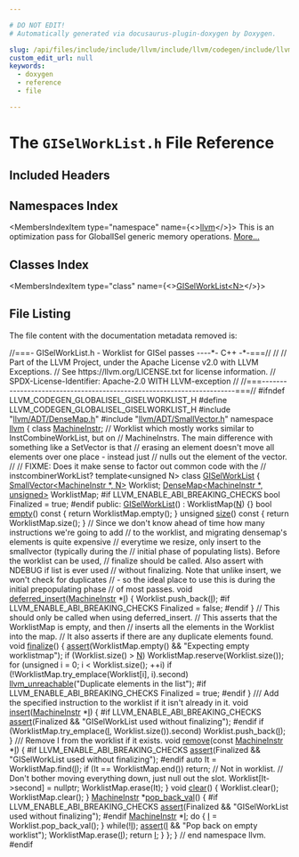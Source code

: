 ```yaml
---

# DO NOT EDIT!
# Automatically generated via docusaurus-plugin-doxygen by Doxygen.

slug: /api/files/include/include/llvm/include/llvm/codegen/include/llvm/codegen/globalisel/giselworklist-h
custom_edit_url: null
keywords:
  - doxygen
  - reference
  - file

---
```





# The `GISelWorkList.h` File Reference

<DoxygenPage pluginConfig={pluginConfig}>



## Included Headers

<IncludesList>
<IncludesListItem
  filePath="llvm/ADT/DenseMap.h"
  permalink="/docs/api/files/include/include/llvm/include/llvm/adt/densemap-h"
  isLocal="true" />
<IncludesListItem
  filePath="llvm/ADT/SmallVector.h"
  permalink="/docs/api/files/include/include/llvm/include/llvm/adt/smallvector-h"
  isLocal="true" />
</IncludesList>

## Namespaces Index

<MembersIndex>

<MembersIndexItem
  type="namespace"
  name={<><a href="/docs/api/namespaces/llvm">llvm</a></>}>
This is an optimization pass for GlobalISel generic memory operations. <a href="/docs/api/namespaces/llvm/#details">More...</a>
</MembersIndexItem>

</MembersIndex>

## Classes Index

<MembersIndex>

<MembersIndexItem
  type="class"
  name={<><a href="/docs/api/classes/llvm/giselworklist">GISelWorkList&lt;N&gt;</a></>}>
</MembersIndexItem>

</MembersIndex>


## File Listing

The file content with the documentation metadata removed is:

<ProgramListing>

<Link id="l00001" /><CodeLine lineNumber="1"><Highlight kind="comment">//===- GISelWorkList.h - Worklist for GISel passes ----&#42;- C++ -&#42;-===//</Highlight><Highlight kind="normal"></Highlight></CodeLine>
<Link id="l00002" /><CodeLine lineNumber="2"><Highlight kind="normal"></Highlight><Highlight kind="comment">//</Highlight><Highlight kind="normal"></Highlight></CodeLine>
<Link id="l00003" /><CodeLine lineNumber="3"><Highlight kind="normal"></Highlight><Highlight kind="comment">// Part of the LLVM Project, under the Apache License v2.0 with LLVM Exceptions.</Highlight><Highlight kind="normal"></Highlight></CodeLine>
<Link id="l00004" /><CodeLine lineNumber="4"><Highlight kind="normal"></Highlight><Highlight kind="comment">// See https://llvm.org/LICENSE.txt for license information.</Highlight><Highlight kind="normal"></Highlight></CodeLine>
<Link id="l00005" /><CodeLine lineNumber="5"><Highlight kind="normal"></Highlight><Highlight kind="comment">// SPDX-License-Identifier: Apache-2.0 WITH LLVM-exception</Highlight><Highlight kind="normal"></Highlight></CodeLine>
<Link id="l00006" /><CodeLine lineNumber="6"><Highlight kind="normal"></Highlight><Highlight kind="comment">//</Highlight><Highlight kind="normal"></Highlight></CodeLine>
<Link id="l00007" /><CodeLine lineNumber="7"><Highlight kind="normal"></Highlight><Highlight kind="comment">//===----------------------------------------------------------------------===//</Highlight><Highlight kind="normal"></Highlight></CodeLine>
<Link id="l00008" /><CodeLine lineNumber="8"><Highlight kind="normal"></Highlight></CodeLine>
<Link id="l00009" /><CodeLine lineNumber="9"><Highlight kind="normal"></Highlight><Highlight kind="preprocessor">#ifndef LLVM&#95;CODEGEN&#95;GLOBALISEL&#95;GISELWORKLIST&#95;H</Highlight><Highlight kind="normal"></Highlight></CodeLine>
<Link id="l00010" /><CodeLine lineNumber="10"><Highlight kind="normal"></Highlight><Highlight kind="preprocessor">#define LLVM&#95;CODEGEN&#95;GLOBALISEL&#95;GISELWORKLIST&#95;H</Highlight><Highlight kind="normal"></Highlight></CodeLine>
<Link id="l00011" /><CodeLine lineNumber="11"><Highlight kind="normal"></Highlight></CodeLine>
<Link id="l00012" /><CodeLine lineNumber="12"><Highlight kind="normal"></Highlight><Highlight kind="preprocessor">#include &quot;<a href="/docs/api/files/include/include/llvm/include/llvm/adt/densemap-h">llvm/ADT/DenseMap.h</a>&quot;</Highlight><Highlight kind="normal"></Highlight></CodeLine>
<Link id="l00013" /><CodeLine lineNumber="13"><Highlight kind="normal"></Highlight><Highlight kind="preprocessor">#include &quot;<a href="/docs/api/files/include/include/llvm/include/llvm/adt/smallvector-h">llvm/ADT/SmallVector.h</a>&quot;</Highlight><Highlight kind="normal"></Highlight></CodeLine>
<Link id="l00014" /><CodeLine lineNumber="14"><Highlight kind="normal"></Highlight></CodeLine>
<Link id="l00015" /><CodeLine lineNumber="15"><Highlight kind="normal"></Highlight><Highlight kind="keyword">namespace </Highlight><Highlight kind="normal"><a href="/docs/api/namespaces/llvm">llvm</a> &#123;</Highlight></CodeLine>
<Link id="l00016" /><CodeLine lineNumber="16"><Highlight kind="normal"></Highlight></CodeLine>
<Link id="l00017" /><CodeLine lineNumber="17"><Highlight kind="normal"></Highlight><Highlight kind="keyword">class </Highlight><Highlight kind="normal"><a href="/docs/api/classes/llvm/machineinstr">MachineInstr</a>;</Highlight></CodeLine>
<Link id="l00018" /><CodeLine lineNumber="18"><Highlight kind="normal"></Highlight></CodeLine>
<Link id="l00019" /><CodeLine lineNumber="19"><Highlight kind="normal"></Highlight><Highlight kind="comment">// Worklist which mostly works similar to InstCombineWorkList, but on</Highlight><Highlight kind="normal"></Highlight></CodeLine>
<Link id="l00020" /><CodeLine lineNumber="20"><Highlight kind="normal"></Highlight><Highlight kind="comment">// MachineInstrs. The main difference with something like a SetVector is that</Highlight><Highlight kind="normal"></Highlight></CodeLine>
<Link id="l00021" /><CodeLine lineNumber="21"><Highlight kind="normal"></Highlight><Highlight kind="comment">// erasing an element doesn&#39;t move all elements over one place - instead just</Highlight><Highlight kind="normal"></Highlight></CodeLine>
<Link id="l00022" /><CodeLine lineNumber="22"><Highlight kind="normal"></Highlight><Highlight kind="comment">// nulls out the element of the vector.</Highlight><Highlight kind="normal"></Highlight></CodeLine>
<Link id="l00023" /><CodeLine lineNumber="23"><Highlight kind="normal"></Highlight><Highlight kind="comment">//</Highlight><Highlight kind="normal"></Highlight></CodeLine>
<Link id="l00024" /><CodeLine lineNumber="24"><Highlight kind="normal"></Highlight><Highlight kind="comment">// FIXME: Does it make sense to factor out common code with the</Highlight><Highlight kind="normal"></Highlight></CodeLine>
<Link id="l00025" /><CodeLine lineNumber="25"><Highlight kind="normal"></Highlight><Highlight kind="comment">// instcombinerWorkList?</Highlight><Highlight kind="normal"></Highlight></CodeLine>
<Link id="l00026" /><CodeLine lineNumber="26"><Highlight kind="normal"></Highlight><Highlight kind="keyword">template</Highlight><Highlight kind="normal">&lt;</Highlight><Highlight kind="keywordtype">unsigned</Highlight><Highlight kind="normal"> N&gt;</Highlight></CodeLine>
<Link id="l00027" /><CodeLine lineNumber="27" lineLink="/docs/api/classes/llvm/giselworklist"><Highlight kind="normal"></Highlight><Highlight kind="keyword">class </Highlight><Highlight kind="normal"><a href="/docs/api/classes/llvm/giselworklist/#a50c5a776b3621c57e5e904a33ca2c564">GISelWorkList</a> &#123;</Highlight></CodeLine>
<Link id="l00028" /><CodeLine lineNumber="28"><Highlight kind="normal">  <a href="/docs/api/classes/llvm/smallvector">SmallVector&lt;MachineInstr &#42;, N&gt;</a> Worklist;</Highlight></CodeLine>
<Link id="l00029" /><CodeLine lineNumber="29"><Highlight kind="normal">  <a href="/docs/api/classes/llvm/densemap">DenseMap&lt;MachineInstr &#42;, unsigned&gt;</a> WorklistMap;</Highlight></CodeLine>
<Link id="l00030" /><CodeLine lineNumber="30"><Highlight kind="normal"></Highlight></CodeLine>
<Link id="l00031" /><CodeLine lineNumber="31"><Highlight kind="normal"></Highlight><Highlight kind="preprocessor">#if LLVM&#95;ENABLE&#95;ABI&#95;BREAKING&#95;CHECKS</Highlight><Highlight kind="normal"></Highlight></CodeLine>
<Link id="l00032" /><CodeLine lineNumber="32"><Highlight kind="normal">  </Highlight><Highlight kind="keywordtype">bool</Highlight><Highlight kind="normal"> Finalized = </Highlight><Highlight kind="keyword">true</Highlight><Highlight kind="normal">;</Highlight></CodeLine>
<Link id="l00033" /><CodeLine lineNumber="33"><Highlight kind="normal"></Highlight><Highlight kind="preprocessor">#endif</Highlight><Highlight kind="normal"></Highlight></CodeLine>
<Link id="l00034" /><CodeLine lineNumber="34"><Highlight kind="normal"></Highlight></CodeLine>
<Link id="l00035" /><CodeLine lineNumber="35"><Highlight kind="normal"></Highlight><Highlight kind="keyword">public</Highlight><Highlight kind="normal">:</Highlight></CodeLine>
<Link id="l00036" /><CodeLine lineNumber="36" lineLink="/docs/api/classes/llvm/giselworklist/#a50c5a776b3621c57e5e904a33ca2c564"><Highlight kind="normal">  <a href="/docs/api/classes/llvm/giselworklist/#a50c5a776b3621c57e5e904a33ca2c564">GISelWorkList</a>() : WorklistMap(<a href="/docs/api/files/lib/lib/support/regcomp-c/#a0240ac851181b84ac374872dc5434ee4">N</a>) &#123;&#125;</Highlight></CodeLine>
<Link id="l00037" /><CodeLine lineNumber="37"><Highlight kind="normal"></Highlight></CodeLine>
<Link id="l00038" /><CodeLine lineNumber="38" lineLink="/docs/api/classes/llvm/giselworklist/#aac654c5789d6fda12f159e82f65abc26"><Highlight kind="normal">  </Highlight><Highlight kind="keywordtype">bool</Highlight><Highlight kind="normal"> <a href="/docs/api/classes/llvm/giselworklist/#aac654c5789d6fda12f159e82f65abc26">empty</a>()</Highlight><Highlight kind="keyword"> const </Highlight><Highlight kind="normal">&#123; </Highlight><Highlight kind="keywordflow">return</Highlight><Highlight kind="normal"> WorklistMap.empty(); &#125;</Highlight></CodeLine>
<Link id="l00039" /><CodeLine lineNumber="39"><Highlight kind="normal"></Highlight></CodeLine>
<Link id="l00040" /><CodeLine lineNumber="40" lineLink="/docs/api/classes/llvm/giselworklist/#a741fb21a45214bbb0b9821ff2d77b92b"><Highlight kind="normal">  </Highlight><Highlight kind="keywordtype">unsigned</Highlight><Highlight kind="normal"> <a href="/docs/api/classes/llvm/giselworklist/#a741fb21a45214bbb0b9821ff2d77b92b">size</a>()</Highlight><Highlight kind="keyword"> const </Highlight><Highlight kind="normal">&#123; </Highlight><Highlight kind="keywordflow">return</Highlight><Highlight kind="normal"> WorklistMap.size(); &#125;</Highlight></CodeLine>
<Link id="l00041" /><CodeLine lineNumber="41"><Highlight kind="normal"></Highlight></CodeLine>
<Link id="l00042" /><CodeLine lineNumber="42"><Highlight kind="normal">  </Highlight><Highlight kind="comment">// Since we don&#39;t know ahead of time how many instructions we&#39;re going to add</Highlight><Highlight kind="normal"></Highlight></CodeLine>
<Link id="l00043" /><CodeLine lineNumber="43"><Highlight kind="normal">  </Highlight><Highlight kind="comment">// to the worklist, and migrating densemap&#39;s elements is quite expensive</Highlight><Highlight kind="normal"></Highlight></CodeLine>
<Link id="l00044" /><CodeLine lineNumber="44"><Highlight kind="normal">  </Highlight><Highlight kind="comment">// everytime we resize, only insert to the smallvector (typically during the</Highlight><Highlight kind="normal"></Highlight></CodeLine>
<Link id="l00045" /><CodeLine lineNumber="45"><Highlight kind="normal">  </Highlight><Highlight kind="comment">// initial phase of populating lists). Before the worklist can be used,</Highlight><Highlight kind="normal"></Highlight></CodeLine>
<Link id="l00046" /><CodeLine lineNumber="46"><Highlight kind="normal">  </Highlight><Highlight kind="comment">// finalize should be called. Also assert with NDEBUG if list is ever used</Highlight><Highlight kind="normal"></Highlight></CodeLine>
<Link id="l00047" /><CodeLine lineNumber="47"><Highlight kind="normal">  </Highlight><Highlight kind="comment">// without finalizing. Note that unlike insert, we won&#39;t check for duplicates</Highlight><Highlight kind="normal"></Highlight></CodeLine>
<Link id="l00048" /><CodeLine lineNumber="48"><Highlight kind="normal">  </Highlight><Highlight kind="comment">// - so the ideal place to use this is during the initial prepopulating phase</Highlight><Highlight kind="normal"></Highlight></CodeLine>
<Link id="l00049" /><CodeLine lineNumber="49"><Highlight kind="normal">  </Highlight><Highlight kind="comment">// of most passes.</Highlight><Highlight kind="normal"></Highlight></CodeLine>
<Link id="l00050" /><CodeLine lineNumber="50" lineLink="/docs/api/classes/llvm/giselworklist/#a8b84ad884a3efc21d0407b0b1ca06791"><Highlight kind="normal">  </Highlight><Highlight kind="keywordtype">void</Highlight><Highlight kind="normal"> <a href="/docs/api/classes/llvm/giselworklist/#a8b84ad884a3efc21d0407b0b1ca06791">deferred&#95;insert</a>(<a href="/docs/api/classes/llvm/machineinstr">MachineInstr</a> &#42;<a href="/docs/api/files/lib/lib/support/md5-cpp/#ac0eafdc9ee161b71e7af98af736952fd">I</a>) &#123;</Highlight></CodeLine>
<Link id="l00051" /><CodeLine lineNumber="51"><Highlight kind="normal">    Worklist.push&#95;back(<a href="/docs/api/files/lib/lib/support/md5-cpp/#ac0eafdc9ee161b71e7af98af736952fd">I</a>);</Highlight></CodeLine>
<Link id="l00052" /><CodeLine lineNumber="52"><Highlight kind="normal"></Highlight><Highlight kind="preprocessor">#if LLVM&#95;ENABLE&#95;ABI&#95;BREAKING&#95;CHECKS</Highlight><Highlight kind="normal"></Highlight></CodeLine>
<Link id="l00053" /><CodeLine lineNumber="53"><Highlight kind="normal">    Finalized = </Highlight><Highlight kind="keyword">false</Highlight><Highlight kind="normal">;</Highlight></CodeLine>
<Link id="l00054" /><CodeLine lineNumber="54"><Highlight kind="normal"></Highlight><Highlight kind="preprocessor">#endif</Highlight><Highlight kind="normal"></Highlight></CodeLine>
<Link id="l00055" /><CodeLine lineNumber="55"><Highlight kind="normal">  &#125;</Highlight></CodeLine>
<Link id="l00056" /><CodeLine lineNumber="56"><Highlight kind="normal"></Highlight></CodeLine>
<Link id="l00057" /><CodeLine lineNumber="57"><Highlight kind="normal">  </Highlight><Highlight kind="comment">// This should only be called when using deferred&#95;insert.</Highlight><Highlight kind="normal"></Highlight></CodeLine>
<Link id="l00058" /><CodeLine lineNumber="58"><Highlight kind="normal">  </Highlight><Highlight kind="comment">// This asserts that the WorklistMap is empty, and then</Highlight><Highlight kind="normal"></Highlight></CodeLine>
<Link id="l00059" /><CodeLine lineNumber="59"><Highlight kind="normal">  </Highlight><Highlight kind="comment">// inserts all the elements in the Worklist into the map.</Highlight><Highlight kind="normal"></Highlight></CodeLine>
<Link id="l00060" /><CodeLine lineNumber="60"><Highlight kind="normal">  </Highlight><Highlight kind="comment">// It also asserts if there are any duplicate elements found.</Highlight><Highlight kind="normal"></Highlight></CodeLine>
<Link id="l00061" /><CodeLine lineNumber="61" lineLink="/docs/api/classes/llvm/giselworklist/#a8dfa66087776883d9901276039da5f31"><Highlight kind="normal">  </Highlight><Highlight kind="keywordtype">void</Highlight><Highlight kind="normal"> <a href="/docs/api/classes/llvm/giselworklist/#a8dfa66087776883d9901276039da5f31">finalize</a>() &#123;</Highlight></CodeLine>
<Link id="l00062" /><CodeLine lineNumber="62"><Highlight kind="normal">    <a href="/docs/api/files/lib/lib/target/lib/target/amdgpu/silowercontrolflow-cpp/#a4868c5d81c5ccc98c47aeab6244346a0">assert</a>(WorklistMap.empty() &amp;&amp; </Highlight><Highlight kind="stringliteral">&quot;Expecting empty worklistmap&quot;</Highlight><Highlight kind="normal">);</Highlight></CodeLine>
<Link id="l00063" /><CodeLine lineNumber="63"><Highlight kind="normal">    </Highlight><Highlight kind="keywordflow">if</Highlight><Highlight kind="normal"> (Worklist.size() &gt; <a href="/docs/api/files/lib/lib/support/regcomp-c/#a0240ac851181b84ac374872dc5434ee4">N</a>)</Highlight></CodeLine>
<Link id="l00064" /><CodeLine lineNumber="64"><Highlight kind="normal">      WorklistMap.reserve(Worklist.size());</Highlight></CodeLine>
<Link id="l00065" /><CodeLine lineNumber="65"><Highlight kind="normal">    </Highlight><Highlight kind="keywordflow">for</Highlight><Highlight kind="normal"> (</Highlight><Highlight kind="keywordtype">unsigned</Highlight><Highlight kind="normal"> i = 0; i &lt; Worklist.size(); ++i)</Highlight></CodeLine>
<Link id="l00066" /><CodeLine lineNumber="66"><Highlight kind="normal">      </Highlight><Highlight kind="keywordflow">if</Highlight><Highlight kind="normal"> (!WorklistMap.try&#95;emplace(Worklist&#91;i&#93;, i).second)</Highlight></CodeLine>
<Link id="l00067" /><CodeLine lineNumber="67"><Highlight kind="normal">        <a href="/docs/api/files/include/include/llvm/include/llvm/support/errorhandling-h/#ace243f5c25697a1107cce46626b3dc94">llvm&#95;unreachable</a>(</Highlight><Highlight kind="stringliteral">&quot;Duplicate elements in the list&quot;</Highlight><Highlight kind="normal">);</Highlight></CodeLine>
<Link id="l00068" /><CodeLine lineNumber="68"><Highlight kind="normal"></Highlight><Highlight kind="preprocessor">#if LLVM&#95;ENABLE&#95;ABI&#95;BREAKING&#95;CHECKS</Highlight><Highlight kind="normal"></Highlight></CodeLine>
<Link id="l00069" /><CodeLine lineNumber="69"><Highlight kind="normal">    Finalized = </Highlight><Highlight kind="keyword">true</Highlight><Highlight kind="normal">;</Highlight></CodeLine>
<Link id="l00070" /><CodeLine lineNumber="70"><Highlight kind="normal"></Highlight><Highlight kind="preprocessor">#endif</Highlight><Highlight kind="normal"></Highlight></CodeLine>
<Link id="l00071" /><CodeLine lineNumber="71"><Highlight kind="normal">  &#125;</Highlight></CodeLine>
<Link id="l00072" /><CodeLine lineNumber="72"><Highlight kind="normal"></Highlight><Highlight kind="comment"></Highlight></CodeLine>
<Link id="l00073" /><CodeLine lineNumber="73"><Highlight kind="comment">  /// Add the specified instruction to the worklist if it isn&#39;t already in it.</Highlight><Highlight kind="normal"></Highlight></CodeLine>
<Link id="l00074" /><CodeLine lineNumber="74" lineLink="/docs/api/classes/llvm/giselworklist/#a30a80399a7388cfe659f329385633bdc"><Highlight kind="normal">  </Highlight><Highlight kind="keywordtype">void</Highlight><Highlight kind="normal"> <a href="/docs/api/classes/llvm/giselworklist/#a30a80399a7388cfe659f329385633bdc">insert</a>(<a href="/docs/api/classes/llvm/machineinstr">MachineInstr</a> &#42;<a href="/docs/api/files/lib/lib/support/md5-cpp/#ac0eafdc9ee161b71e7af98af736952fd">I</a>) &#123;</Highlight></CodeLine>
<Link id="l00075" /><CodeLine lineNumber="75"><Highlight kind="normal"></Highlight><Highlight kind="preprocessor">#if LLVM&#95;ENABLE&#95;ABI&#95;BREAKING&#95;CHECKS</Highlight><Highlight kind="normal"></Highlight></CodeLine>
<Link id="l00076" /><CodeLine lineNumber="76"><Highlight kind="normal">    <a href="/docs/api/files/lib/lib/target/lib/target/amdgpu/silowercontrolflow-cpp/#a4868c5d81c5ccc98c47aeab6244346a0">assert</a>(Finalized &amp;&amp; </Highlight><Highlight kind="stringliteral">&quot;GISelWorkList used without finalizing&quot;</Highlight><Highlight kind="normal">);</Highlight></CodeLine>
<Link id="l00077" /><CodeLine lineNumber="77"><Highlight kind="normal"></Highlight><Highlight kind="preprocessor">#endif</Highlight><Highlight kind="normal"></Highlight></CodeLine>
<Link id="l00078" /><CodeLine lineNumber="78"><Highlight kind="normal">    </Highlight><Highlight kind="keywordflow">if</Highlight><Highlight kind="normal"> (WorklistMap.try&#95;emplace(<a href="/docs/api/files/lib/lib/support/md5-cpp/#ac0eafdc9ee161b71e7af98af736952fd">I</a>, Worklist.size()).second)</Highlight></CodeLine>
<Link id="l00079" /><CodeLine lineNumber="79"><Highlight kind="normal">      Worklist.push&#95;back(<a href="/docs/api/files/lib/lib/support/md5-cpp/#ac0eafdc9ee161b71e7af98af736952fd">I</a>);</Highlight></CodeLine>
<Link id="l00080" /><CodeLine lineNumber="80"><Highlight kind="normal">  &#125;</Highlight></CodeLine>
<Link id="l00081" /><CodeLine lineNumber="81"><Highlight kind="normal"></Highlight><Highlight kind="comment"></Highlight></CodeLine>
<Link id="l00082" /><CodeLine lineNumber="82"><Highlight kind="comment">  /// Remove I from the worklist if it exists.</Highlight><Highlight kind="normal"></Highlight></CodeLine>
<Link id="l00083" /><CodeLine lineNumber="83" lineLink="/docs/api/classes/llvm/giselworklist/#accddc13f9bec1fc1deb55fa09c542fd6"><Highlight kind="normal">  </Highlight><Highlight kind="keywordtype">void</Highlight><Highlight kind="normal"> <a href="/docs/api/classes/llvm/giselworklist/#accddc13f9bec1fc1deb55fa09c542fd6">remove</a>(</Highlight><Highlight kind="keyword">const</Highlight><Highlight kind="normal"> <a href="/docs/api/classes/llvm/machineinstr">MachineInstr</a> &#42;<a href="/docs/api/files/lib/lib/support/md5-cpp/#ac0eafdc9ee161b71e7af98af736952fd">I</a>) &#123;</Highlight></CodeLine>
<Link id="l00084" /><CodeLine lineNumber="84"><Highlight kind="normal"></Highlight><Highlight kind="preprocessor">#if LLVM&#95;ENABLE&#95;ABI&#95;BREAKING&#95;CHECKS</Highlight><Highlight kind="normal"></Highlight></CodeLine>
<Link id="l00085" /><CodeLine lineNumber="85"><Highlight kind="normal">    <a href="/docs/api/files/lib/lib/target/lib/target/amdgpu/silowercontrolflow-cpp/#a4868c5d81c5ccc98c47aeab6244346a0">assert</a>(Finalized &amp;&amp; </Highlight><Highlight kind="stringliteral">&quot;GISelWorkList used without finalizing&quot;</Highlight><Highlight kind="normal">);</Highlight></CodeLine>
<Link id="l00086" /><CodeLine lineNumber="86"><Highlight kind="normal"></Highlight><Highlight kind="preprocessor">#endif</Highlight><Highlight kind="normal"></Highlight></CodeLine>
<Link id="l00087" /><CodeLine lineNumber="87"><Highlight kind="normal">    </Highlight><Highlight kind="keyword">auto</Highlight><Highlight kind="normal"> It = WorklistMap.find(<a href="/docs/api/files/lib/lib/support/md5-cpp/#ac0eafdc9ee161b71e7af98af736952fd">I</a>);</Highlight></CodeLine>
<Link id="l00088" /><CodeLine lineNumber="88"><Highlight kind="normal">    </Highlight><Highlight kind="keywordflow">if</Highlight><Highlight kind="normal"> (It == WorklistMap.end())</Highlight></CodeLine>
<Link id="l00089" /><CodeLine lineNumber="89"><Highlight kind="normal">      </Highlight><Highlight kind="keywordflow">return</Highlight><Highlight kind="normal">; </Highlight><Highlight kind="comment">// Not in worklist.</Highlight><Highlight kind="normal"></Highlight></CodeLine>
<Link id="l00090" /><CodeLine lineNumber="90"><Highlight kind="normal"></Highlight></CodeLine>
<Link id="l00091" /><CodeLine lineNumber="91"><Highlight kind="normal">    </Highlight><Highlight kind="comment">// Don&#39;t bother moving everything down, just null out the slot.</Highlight><Highlight kind="normal"></Highlight></CodeLine>
<Link id="l00092" /><CodeLine lineNumber="92"><Highlight kind="normal">    Worklist&#91;It-&gt;second&#93; = </Highlight><Highlight kind="keyword">nullptr</Highlight><Highlight kind="normal">;</Highlight></CodeLine>
<Link id="l00093" /><CodeLine lineNumber="93"><Highlight kind="normal"></Highlight></CodeLine>
<Link id="l00094" /><CodeLine lineNumber="94"><Highlight kind="normal">    WorklistMap.erase(It);</Highlight></CodeLine>
<Link id="l00095" /><CodeLine lineNumber="95"><Highlight kind="normal">  &#125;</Highlight></CodeLine>
<Link id="l00096" /><CodeLine lineNumber="96"><Highlight kind="normal"></Highlight></CodeLine>
<Link id="l00097" /><CodeLine lineNumber="97" lineLink="/docs/api/classes/llvm/giselworklist/#af5933509f341548437e782ffec75b57d"><Highlight kind="normal">  </Highlight><Highlight kind="keywordtype">void</Highlight><Highlight kind="normal"> <a href="/docs/api/classes/llvm/giselworklist/#af5933509f341548437e782ffec75b57d">clear</a>() &#123;</Highlight></CodeLine>
<Link id="l00098" /><CodeLine lineNumber="98"><Highlight kind="normal">    Worklist.clear();</Highlight></CodeLine>
<Link id="l00099" /><CodeLine lineNumber="99"><Highlight kind="normal">    WorklistMap.clear();</Highlight></CodeLine>
<Link id="l00100" /><CodeLine lineNumber="100"><Highlight kind="normal">  &#125;</Highlight></CodeLine>
<Link id="l00101" /><CodeLine lineNumber="101"><Highlight kind="normal"></Highlight></CodeLine>
<Link id="l00102" /><CodeLine lineNumber="102" lineLink="/docs/api/classes/llvm/giselworklist/#a34c480754e4a8cbc2469974e79a08924"><Highlight kind="normal">  <a href="/docs/api/classes/llvm/machineinstr">MachineInstr</a> &#42;<a href="/docs/api/classes/llvm/giselworklist/#a34c480754e4a8cbc2469974e79a08924">pop&#95;back&#95;val</a>() &#123;</Highlight></CodeLine>
<Link id="l00103" /><CodeLine lineNumber="103"><Highlight kind="normal"></Highlight><Highlight kind="preprocessor">#if LLVM&#95;ENABLE&#95;ABI&#95;BREAKING&#95;CHECKS</Highlight><Highlight kind="normal"></Highlight></CodeLine>
<Link id="l00104" /><CodeLine lineNumber="104"><Highlight kind="normal">    <a href="/docs/api/files/lib/lib/target/lib/target/amdgpu/silowercontrolflow-cpp/#a4868c5d81c5ccc98c47aeab6244346a0">assert</a>(Finalized &amp;&amp; </Highlight><Highlight kind="stringliteral">&quot;GISelWorkList used without finalizing&quot;</Highlight><Highlight kind="normal">);</Highlight></CodeLine>
<Link id="l00105" /><CodeLine lineNumber="105"><Highlight kind="normal"></Highlight><Highlight kind="preprocessor">#endif</Highlight><Highlight kind="normal"></Highlight></CodeLine>
<Link id="l00106" /><CodeLine lineNumber="106"><Highlight kind="normal">    <a href="/docs/api/classes/llvm/machineinstr">MachineInstr</a> &#42;<a href="/docs/api/files/lib/lib/support/md5-cpp/#ac0eafdc9ee161b71e7af98af736952fd">I</a>;</Highlight></CodeLine>
<Link id="l00107" /><CodeLine lineNumber="107"><Highlight kind="normal">    </Highlight><Highlight kind="keywordflow">do</Highlight><Highlight kind="normal"> &#123;</Highlight></CodeLine>
<Link id="l00108" /><CodeLine lineNumber="108"><Highlight kind="normal">      <a href="/docs/api/files/lib/lib/support/md5-cpp/#ac0eafdc9ee161b71e7af98af736952fd">I</a> = Worklist.pop&#95;back&#95;val();</Highlight></CodeLine>
<Link id="l00109" /><CodeLine lineNumber="109"><Highlight kind="normal">    &#125; </Highlight><Highlight kind="keywordflow">while</Highlight><Highlight kind="normal">(!<a href="/docs/api/files/lib/lib/support/md5-cpp/#ac0eafdc9ee161b71e7af98af736952fd">I</a>);</Highlight></CodeLine>
<Link id="l00110" /><CodeLine lineNumber="110"><Highlight kind="normal">    <a href="/docs/api/files/lib/lib/target/lib/target/amdgpu/silowercontrolflow-cpp/#a4868c5d81c5ccc98c47aeab6244346a0">assert</a>(<a href="/docs/api/files/lib/lib/support/md5-cpp/#ac0eafdc9ee161b71e7af98af736952fd">I</a> &amp;&amp; </Highlight><Highlight kind="stringliteral">&quot;Pop back on empty worklist&quot;</Highlight><Highlight kind="normal">);</Highlight></CodeLine>
<Link id="l00111" /><CodeLine lineNumber="111"><Highlight kind="normal">    WorklistMap.erase(<a href="/docs/api/files/lib/lib/support/md5-cpp/#ac0eafdc9ee161b71e7af98af736952fd">I</a>);</Highlight></CodeLine>
<Link id="l00112" /><CodeLine lineNumber="112"><Highlight kind="normal">    </Highlight><Highlight kind="keywordflow">return</Highlight><Highlight kind="normal"> <a href="/docs/api/files/lib/lib/support/md5-cpp/#ac0eafdc9ee161b71e7af98af736952fd">I</a>;</Highlight></CodeLine>
<Link id="l00113" /><CodeLine lineNumber="113"><Highlight kind="normal">  &#125;</Highlight></CodeLine>
<Link id="l00114" /><CodeLine lineNumber="114"><Highlight kind="normal">&#125;;</Highlight></CodeLine>
<Link id="l00115" /><CodeLine lineNumber="115"><Highlight kind="normal"></Highlight></CodeLine>
<Link id="l00116" /><CodeLine lineNumber="116"><Highlight kind="normal">&#125; </Highlight><Highlight kind="comment">// end namespace llvm.</Highlight><Highlight kind="normal"></Highlight></CodeLine>
<Link id="l00117" /><CodeLine lineNumber="117"><Highlight kind="normal"></Highlight></CodeLine>
<Link id="l00118" /><CodeLine lineNumber="118"><Highlight kind="normal"></Highlight><Highlight kind="preprocessor">#endif</Highlight></CodeLine>

</ProgramListing>

</DoxygenPage>
